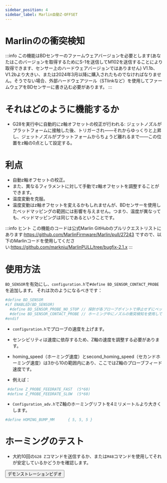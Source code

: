 ```yaml
---
sidebar_position: 4
sidebar_label: Marlin自動Z-OFFSET
---
```


# Marlinのの衝突検知

:::info
この機能はBDセンサーのファームウェアバージョンを必要とします(あなたはこのバージョンを取得するためにS-1を送信してM102を送信することにより取得できます、センサー上のハードウェアバージョンではありません)
V1.1b、V1.2bより大きい、または2024年3月以降に購入されたものでなければなりません。そうでない場合、外部ハードウェアツール（STlinkなど）を使用してファームウェアをBDセンサーに書き込む必要があります。
:::

# それはどのように機能するか

* G28を実行中に自動的にz軸オフセットの校正が行われる: ジェットノズルがプラットフォームに接触した後、トリガーされ——それからゆっくりと上昇し、ジェットノズルがプラットフォームからちょうど離れるまで——この位置をz軸の0点として設定する。

# 利点

* 自動z軸オフセットの校正。
* また、異なるフィラメントに対して手動でz軸オフセットを調整することができます。
* 温度変動を克服。
* 温度変動はz軸オフセットを変えるかもしれませんが、BDセンサーを使用したベッドマッピングの範囲には影響を与えません。つまり、温度が異なっても、ベッドマッピングは同じであるということです。

:::info ヒント
この機能のコードは公式Marlin GitHubのプルリクエストリストにあります:https://github.com/MarlinFirmware/Marlin/pull/27243
ですので、以下のMarlinコードを使用してください:https://github.com/markniu/MarlinPULL/tree/bugfix-2.1.x
:::

# 使用方法

`BD_SENSOR`を有効にし、`configuration.h`で`#define BD_SENSOR_CONTACT_PROBE`を追加します。
それは次のようになるべきです：

``` bash
#define BD_SENSOR
#if ENABLED(BD_SENSOR)
  #define BD_SENSOR_PROBE_NO_STOP // 探針が各プローブポイントで停止せずにベッドをプローブする
  #define BD_SENSOR_CONTACT_PROBE // ホーミング中にノズルの衝突検知を使用してプローブする
#endif
```
* `configuration.h`でプローブの速度を上げます。

* センシビリティは速度に依存するため、Z軸の速度を調整する必要があります。
* homing_speed（ホーミング速度）とsecond_homing_speed（セカンドホーミング速度）は3から10の範囲内にあり、ここではZ軸のプローブフィード速度です。
* 例えば：
``` bash
 #define Z_PROBE_FEEDRATE_FAST  (5*60)
 #define Z_PROBE_FEEDRATE_SLOW  (5*60)
```
* `Configuration_adv.h`でZ軸のホーミングリフトを4ミリメートルより大きくします。
``` bash
#define HOMING_BUMP_MM      { 5, 5, 5 } 
```
# ホーミングのテスト
* 大約10回の`G28 Z`コマンドを送信するか、または`M48`コマンドを使用してそれが安定しているかどうかを確認します。

<Button variant="contained" disableElevation component="a" rel="noopener" href="https://www.youtube.com/watch?v=DzmGyJNS9bY">デモンストレーションビデオ</Button>
